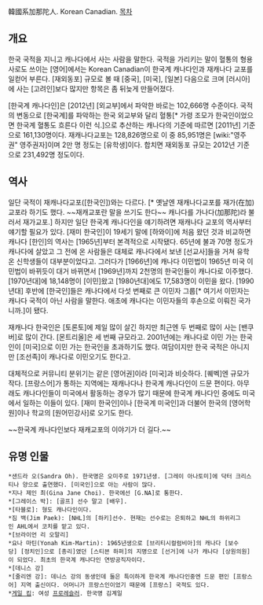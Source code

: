 韓國系加那陀人. Korean Canadian.
[[목차]]
== 개요 ==
한국 국적을 지니고 캐나다에서 사는 사람을 말한다. 국적을 가리키는 말이 혈통의 형용사로도 쓰이는 [영어]에서는 Korean Canadian이 한국계 캐나다인과 재캐나다 교포를 일컫어 부른다. [재외동포] 규모로 볼 때 [중국], [미국], [일본] 다음으로 크며 [러시아]에 사는 [고려인]보다 많지만 항목은 좀 뒤늦게 만들어졌다.

[한국계 캐나다인]은 [2012년] [외교부]에서 파악한 바로는 102,666명 수준이다. 국적의 변동으로 [한국계]를 파악하는 한국 외교부와 달리 혈통[* 가령 조모가 한국인이었으면 한국계 혈통도 흐른다 이런 식.]으로 추산하는 캐나다의 기준에 따르면 [2011년] 기준으로 161,130명이다. 재캐나다교포는 128,826명으로 이 중 85,951명은 [wiki:"영주권" 영주권자]이며 2만 명 정도는 [유학생]이다. 합치면 재외동포 규모는 2012년 기준으로 231,492명 정도이다.
== 역사 ==
일단 국적이 재캐나다교포([한국인])와는 다르다. [* 옛날엔 재캐나다교포를 재가(在加)교포라 하기도 했다. ~~재캐교포란 말을 쓰기도 한다~~ 캐나다를 가나다(加那陀)라 불러서 재가교포.] 하지만 일단 한국계 캐나다인을 얘기하려면 재캐나다 교포의 역사부터 얘기할 필요가 있다. [재미 한국인]이 19세기 말에 [하와이]에 처음 왔던 것과 비교하면 캐나다 [한인]의 역사는 [1965년]부터 본격적으로 시작됐다. 65년에 불과 70명 정도가 캐나다에 살았고 그 전에 온 사람들은 대체로 캐나다에서 보낸 [선교사]들을 거쳐 유학 온 신학생들이 대부분이었다고. 그러다가 [1966년]에 캐나다 이민법이 1965년 미국 이민법이 바뀌듯이 대거 바뀌면서 [1969년]까지 2천명의 한국인들이 캐나다로 이주했다. [1970년대]에 18,148명이 [이민]왔고 [1980년대]에도 17,583명이 이민을 왔다. [1990년대] 후반에 [한국인]들은 캐나다에서 다섯 번째로 큰 이민자 그룹[* 여기서 이민자는 캐나다 국적이 아닌 사람을 말한다. 애초에 캐나다는 이민자들의 후손으로 이뤄진 국가니까.]이 됐다. 

재캐나다 한국인은 [토론토]에 제일 많이 살긴 하지만 최근엔 두 번째로 많이 사는 [밴쿠버]로 많이 간다. [몬트리올]은 세 번째 규모라고. 2001년에는 캐나다로 이민 가는 한국인이 [미국]으로 이민 가는 한국인을 초과하기도 했다. 여담이지만 한국 국적은 아니지만 [조선족]이 캐나다로 이민오기도 한다고.

대체적으로 커뮤니티 분위기는 같은 [영어권]이라 [미국]과 비슷하다. [퀘벡]엔 규모가 작다. [프랑스어]가 통하는 지역에는 재캐나다나 한국계 캐나다인이 드문 편이다. 아무래도 캐나다인들이 미국에서 활동하는 경우가 많기 때문에 한국계 캐나다인 중에도 미국에서 일하는 이들이 있다. [재미 한국인]이나 [한국계 미국인]과 더불어 한국의 [영어학원]이나 학교의 [원어민강사]로 오기도 한다.

~~한국계 캐나다인보다 재캐교포의 이야기가 더 길다.~~
== 유명 인물 ==
 *샌드라 오(Sandra Oh). 한국명은 오미주로 1971년생. [그레이 아나토미]에 닥터 크리스티나 양으로 출연했다. [미국인]으로 아는 사람이 많다.
 *지나 제인 최(Gina Jane Choi). 한국에선 [G.NA]로 통한다.
 *[그레이스 박]: [골프] 선수 말고 [배우].
 *[타블로]: 형도 캐나다인이다.
 *짐 백(Jim Paek): [NHL]의 [하키]선수. 현재는 선수로는 은퇴하고 NHL의 하위리그인 AHL에서 코치를 맡고 있다.
 *[브라이언 리 오말리]
 *요나 마틴(Yonah Kim-Martin): 1965년생으로 [브리티시컬럼비아]의 캐나다 [보수당] [정치인]으로 [총리]였던 [스티븐 하퍼]의 지명으로 [선거]에 나가 캐나다 [상원의원]이 되었다. 최초의 한국계 캐나다인 연방공직자이다.
 *[데니스 강]
 *[줄리엔 강]: 데니스 강의 동생인데 둘은 특이하게 한국계 캐나다인중엔 드문 편인 [프랑스어] 지역 출신이다. 어머니가 프랑스인이었기 때문에 [프랑스] 국적도 있다.
 *[[게일 킴]]: 여성 [[프로레슬러]]. 한국명 김계일
